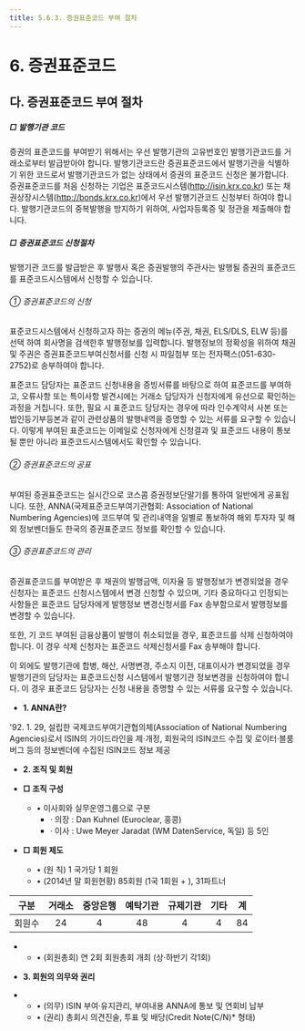 ```yaml
---
title: 5.6.3. 증권표준코드 부여 절차
---
```

# 6. 증권표준코드

## 다. 증권표준코드 부여 절차

##### □ 발행기관 코드

증권의 표준코드를 부여받기 위해서는 우선 발행기관의 고유번호인 발행기관코드를 거래소로부터 발급받아야 합니다. 발행기관코드란 증권표준코드에서 발행기관을 식별하기 위한 코드로서 발행기관코드가 없는 상태에서 증권의 표준코드 신청은 불가합니다. 증권표준코드를 처음 신청하는 기업은 표준코드시스템(http://isin.krx.co.kr) 또는 채권상장시스템(http://bonds.krx.co.kr)에서 우선 발행기관코드 신청부터 하여야 합니다. 발행기관코드의 중복발행을 방지하기 위하여, 사업자등록증 및 정관을 제출해야 합니다. 

##### □ 증권표준코드 신청절차

발행기관 코드를 발급받은 후 발행사 혹은 증권발행의 주관사는 발행될 증권의 표준코드를 표준코드시스템에서 신청할 수 있습니다.

<GCallout severity="warn" title="증권표준코드 부여 프로세스">
<GCenterImg src="/bm/560_9_pic.jpg" width="500" />
</GCallout>

###### ① 증권표준코드의 신청

표준코드시스템에서 신청하고자 하는 증권의 메뉴(주권, 채권, ELS/DLS, ELW 등)를 선택 하여 회사명을 검색한후 발행정보를 입력합니다. 발행정보의 정확성을 위하여 채권 및 주권은 증권표준코드부여신청서<GTooltipIcon desc="각각 증권 및 관련금융상품 표준코드 관리기준 별지 1호 서식, 별지 2호 서식" severity="info" icon="pi pi-exclamation-circle"/>를 신청 시 파일첨부 또는 전자팩스(051-630-2752)로 송부하여야 합니다.

표준코드 담당자는 표준코드 신청내용을 증빙서류를 바탕으로 하여 표준코드를 부여하고, 오류사항 또는 특이사항 발견시에는 거래소 담당자가 신청자에게 유선으로 확인하는 과정을 거칩니다. 또한, 필요 시 표준코드 담당자는 경우에 따라 인수계약서 사본 또는 법인등기부등본과 같이 관련상품의 발행내역을 증명할 수 있는 서류를 요구할 수 있습니다<GTooltipIcon desc="증권 및 관련금융상품 표준코드 관리기준 제14조" severity="info" icon="pi pi-exclamation-circle"/>. 이렇게 부여된 표준코드는 이메일로 신청자에게 신청결과 및 표준코드 내용이 통보될 뿐만 아니라 표준코드시스템에서도 확인할 수 있습니다. 

###### ② 증권표준코드의 공표

부여된 증권표준코드는 실시간으로 코스콤 증권정보단말기를 통하여 일반에게 공표됩니다. 또한, ANNA(국제표준코드부여기관협회: Association of National Numbering Agencies)에 코드부여 및 관리내역을 일별로 통보하여 해외 투자자 및 해외 정보벤더들도 한국의 증권표준코드 정보를 확인할 수 있습니다. 

###### ③ 증권표준코드의 관리

증권표준코드를 부여받은 후 채권의 발행금액, 이자율 등 발행정보가 변경되었을 경우 신청자는 표준코드 신청시스템에서 변경 신청할 수 있으며, 기타 중요하다고 인정되는 사항들은 표준코드 담당자에게 발행정보 변경신청서<GTooltipIcon desc="증권 및 관련금융상품 표준코드 관리기준 별지 3호 서식" severity="info" icon="pi pi-exclamation-circle"/>를 Fax 송부함으로서 발행정보를 변경할 수 있습니다. 

또한, 기 코드 부여된 금융상품이 발행이 취소되었을 경우, 표준코드를 삭제 신청하여야 합니다. 이 경우 삭제 신청자는 표준코드 삭제신청서<GTooltipIcon desc="증권 및 관련금융상품 표준코드 관리기준 별지 4호 서식" severity="info" icon="pi pi-exclamation-circle"/>를 Fax 송부해야 합니다. 

이 외에도 발행기관에 합병, 해산, 사명변경, 주소지 이전, 대표이사가 변경되었을 경우 발행기관의 담당자는 표준코드신청 시스템에서 발행기관 정보변경을 신청하여야 합니다. 이 경우 표준코드 담당자는 신청 내용을 증명할 수 있는 서류를 요구할 수 있습니다. 

<Accordion>
<AccordionTab header="[참 고] ANNA(국제표준코드부여기관협회) 개요">

* **1. ANNA란?**

'92. 1. 29, 설립한 국제코드부여기관협의체(Association of National Numbering Agencies)로서 ISIN의 가이드라인을 제·개정, 회원국의 ISIN코드 수집 및 로이터·블룸버그 등의 정보벤더에 수집된 ISIN코드 정보 제공

* **2. 조직 및 회원**

* **□ 조직 구성**
    * • 이사회와 실무운영그룹으로 구분 
        * · 의장 : Dan Kuhnel (Euroclear, 홍콩) 
        * · 이사 : Uwe Meyer Jaradat (WM DatenService, 독일) 등 5인

* **□ 회원 제도**
    * • (원 칙) 1 국가당 1 회원 
    * • (2014년 말 회원현황) 85회원 (1국 1회원 + <GTooltip label="Euroclear" desc="1968년도 유로본드시장의 거래를 위해 설립된 가장 큰 국제예탁결제기관으로 벨기에, 영국, 아일랜드, 프랑스, 스웨덴 등의 예탁결제기능을 수행하고 있음"/>), 31파트너

|구분|거래소|중앙은행|예탁기관|규제기관|기타|계|
|:--:|:---:|:------:|:-----:|:------:|:--:|:--:|
|회원수|24|4|48|4|4|84|

*
    * • (회원총회) 연 2회 회원총회 개최 (상·하반기 각1회)

* **3. 회원의 의무와 권리**
*
    * • (의무) ISIN 부여·유지관리, 부여내용 ANNA에 통보 및 연회비 납부
    * • (권리) 총회시 의견진술, 투표 및 배당(Credit Note(C/N)* 형태)

</AccordionTab>
</Accordion>
